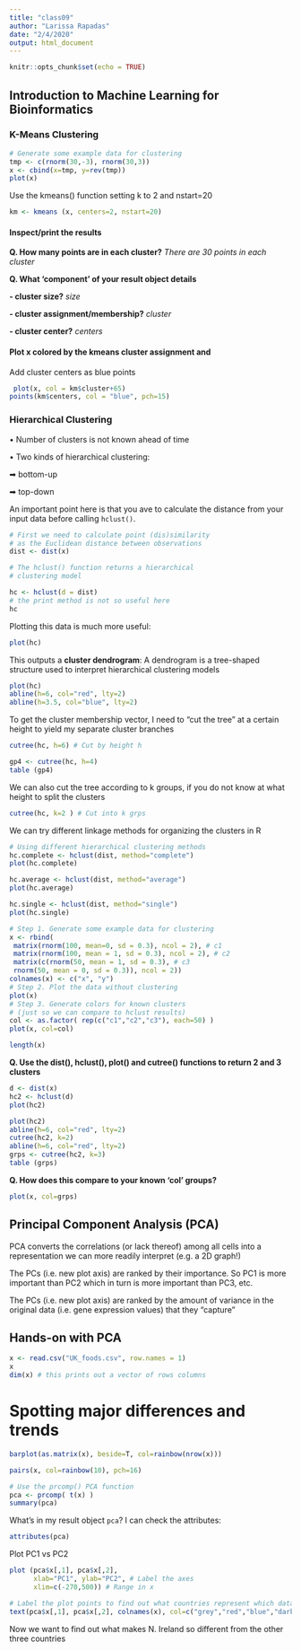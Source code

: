 ```yaml
---
title: "class09"
author: "Larissa Rapadas"
date: "2/4/2020"
output: html_document
---
```


```r
knitr::opts_chunk$set(echo = TRUE)
```
## Introduction to Machine Learning for Bioinformatics

### K-Means Clustering
```r
# Generate some example data for clustering
tmp <- c(rnorm(30,-3), rnorm(30,3))
x <- cbind(x=tmp, y=rev(tmp))
plot(x)
```

Use the kmeans() function setting k to 2 and nstart=20
```r
km <- kmeans (x, centers=2, nstart=20)
```

#### Inspect/print the results

**Q. How many points are in each cluster?**
*There are 30 points in each cluster*

**Q. What ‘component’ of your result object details**
 
 **- cluster size?** 
 *size*

 **- cluster assignment/membership?**
 *cluster*
 
 **- cluster center?**
 *centers*

#### Plot x colored by the kmeans cluster assignment and
 Add cluster centers as blue points
```r
 plot(x, col = km$cluster+65)
points(km$centers, col = "blue", pch=15)
```

### Hierarchical Clustering
• Number of clusters is not known ahead of time

• Two kinds of hierarchical clustering:

➡ bottom-up
  
➡ top-down 

An important point here is that you ave to calculate the distance from your input data before calling `hclust()`.
```r
# First we need to calculate point (dis)similarity
# as the Euclidean distance between observations
dist <- dist(x)

# The hclust() function returns a hierarchical
# clustering model

hc <- hclust(d = dist)
# the print method is not so useful here
hc
```
Plotting this data is much more useful:
```r
plot(hc)
```

This outputs a **cluster dendrogram**:
A dendrogram is a tree-shaped structure used to interpret hierarchical clustering models

```r
plot(hc)
abline(h=6, col="red", lty=2)
abline(h=3.5, col="blue", lty=2)
```
To get the cluster membership vector, I need to "cut the tree" at a certain height to yield my separate cluster branches
```r
cutree(hc, h=6) # Cut by height h
```
```r
gp4 <- cutree(hc, h=4)
table (gp4)
```
We can also cut the tree according to k groups, if you do not know at what height to split the clusters
```r
cutree(hc, k=2 ) # Cut into k grps
```

We can try different linkage methods for organizing the clusters in R
```r
# Using different hierarchical clustering methods
hc.complete <- hclust(dist, method="complete")
plot(hc.complete)

hc.average <- hclust(dist, method="average")
plot(hc.average)

hc.single <- hclust(dist, method="single")
plot(hc.single)
```

```r
# Step 1. Generate some example data for clustering
x <- rbind(
 matrix(rnorm(100, mean=0, sd = 0.3), ncol = 2), # c1
 matrix(rnorm(100, mean = 1, sd = 0.3), ncol = 2), # c2
 matrix(c(rnorm(50, mean = 1, sd = 0.3), # c3
 rnorm(50, mean = 0, sd = 0.3)), ncol = 2))
colnames(x) <- c("x", "y")
# Step 2. Plot the data without clustering
plot(x)
# Step 3. Generate colors for known clusters
# (just so we can compare to hclust results)
col <- as.factor( rep(c("c1","c2","c3"), each=50) )
plot(x, col=col)
```

```r
length(x)
```

**Q. Use the dist(), hclust(), plot() and cutree() functions to return 2 and 3 clusters**
```r
d <- dist(x)
hc2 <- hclust(d) 
plot(hc2)
```
```r
plot(hc2)
abline(h=6, col="red", lty=2)
cutree(hc2, k=2)
abline(h=6, col="red", lty=2)
grps <- cutree(hc2, k=3)
table (grps)
```

**Q. How does this compare to your known 'col' groups?**
```r
plot(x, col=grps)
```
## Principal Component Analysis (PCA)

PCA converts the correlations (or lack thereof) among all cells into a representation we can more readily interpret (e.g. a 2D graph!)

The PCs (i.e. new plot axis) are ranked by their importance. So PC1 is more important than PC2 which in turn is more important than PC3, etc.

The PCs (i.e. new plot axis) are ranked by the amount of variance in the original data (i.e. gene expression values) that they “capture” 

## Hands-on with PCA
```r
x <- read.csv("UK_foods.csv", row.names = 1)
x
dim(x) # this prints out a vector of rows columns
```
# Spotting major differences and trends
```r
barplot(as.matrix(x), beside=T, col=rainbow(nrow(x)))
```
```r
pairs(x, col=rainbow(10), pch=16)
```
```r
# Use the prcomp() PCA function 
pca <- prcomp( t(x) )
summary(pca)
```
What's in my result object `pca`? I can check the attributes:
```r
attributes(pca)
```
Plot PC1 vs PC2
```r
plot (pca$x[,1], pca$x[,2], 
      xlab="PC1", ylab="PC2", # Label the axes
      xlim=c(-270,500)) # Range in x

# Label the plot points to find out what countries represent which data points
text(pca$x[,1], pca$x[,2], colnames(x), col=c("grey","red","blue","darkgreen"))
```
 Now we want to find out what makes N. Ireland so different from the other three countries
